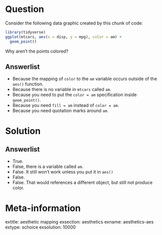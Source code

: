 Question
========

Consider the following data graphic created by this chunk of code:

```r
library(tidyverse)
ggplot(mtcars, aes(x = disp, y = mpg), color = am) + 
  geom_point()
```

Why aren't the points colored? 

Answerlist
----------
* Because the mapping of `color` to the `am` variable occurs outside of the `aes()` function.
* Because there is no variable in `mtcars` called `am`.
* Because you need to put the `color = am` specification inside `geom_point()`.
* Because you need `fill = am` instead of `color = am`.
* Because you need quotation marks around `am`. 


Solution
========

Answerlist
----------
* True.
* False, there is a variable called `am`.
* False. It still won't work unless you put it in `aes()`
* False. 
* False. That would references a different object, but still not produce color.

Meta-information
================
extitle: aesthetic mapping
exsection: aesthetics
exname: aesthetics-aes
extype: schoice
exsolution: 10000
